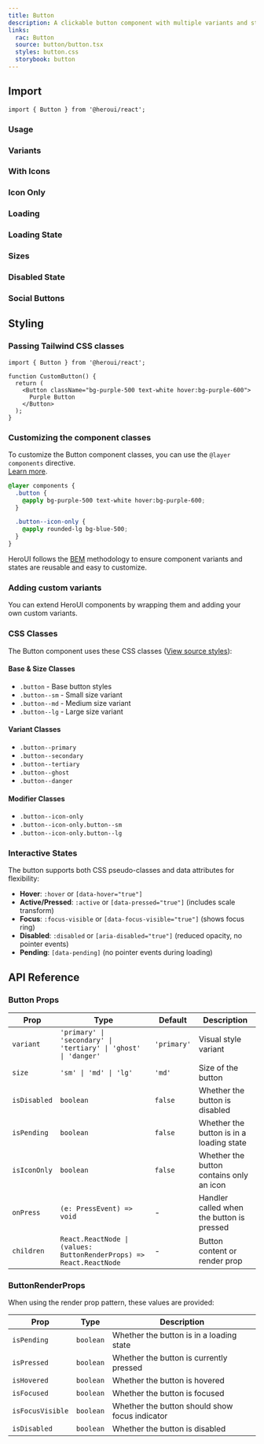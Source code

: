 ```yaml
---
title: Button
description: A clickable button component with multiple variants and states
links:
  rac: Button
  source: button/button.tsx
  styles: button.css
  storybook: button
---
```


## Import

```tsx
import { Button } from '@heroui/react';
```

### Usage

<ComponentPreview
  name="button-basic"
/>

### Variants


<ComponentPreview
  name="button-variants"
/>

### With Icons

<ComponentPreview
  name="button-with-icons"
/>

### Icon Only

<ComponentPreview
  name="button-icon-only"
/>

### Loading

<ComponentPreview
  name="button-loading"
/>

### Loading State

<ComponentPreview
  name="button-loading-state"
/>

### Sizes

<ComponentPreview
  name="button-sizes"
/>

### Disabled State


<ComponentPreview
  name="button-disabled"
/>

### Social Buttons

<ComponentPreview
  name="button-social"
/>

## Styling

### Passing Tailwind CSS classes

```tsx
import { Button } from '@heroui/react';

function CustomButton() {
  return (
    <Button className="bg-purple-500 text-white hover:bg-purple-600">
      Purple Button
    </Button>
  );
}
```

### Customizing the component classes

To customize the Button component classes, you can use the `@layer components` directive.
<br/>[Learn more](https://tailwindcss.com/docs/adding-custom-styles#adding-component-classes).

```css
@layer components {
  .button {
    @apply bg-purple-500 text-white hover:bg-purple-600;
  }

  .button--icon-only {
    @apply rounded-lg bg-blue-500;
  }
}
```

HeroUI follows the [BEM](https://getbem.com/) methodology to ensure component variants and states are reusable and easy to customize.

### Adding custom variants

You can extend HeroUI components by wrapping them and adding your own custom variants.

<ComponentPreview
  name="button-custom-variants"
/>

### CSS Classes

The Button component uses these CSS classes ([View source styles](https://github.com/heroui-inc/heroui/blob/v3/packages/styles/components/button.css)):

#### Base & Size Classes
- `.button` - Base button styles
- `.button--sm` - Small size variant
- `.button--md` - Medium size variant
- `.button--lg` - Large size variant

#### Variant Classes
- `.button--primary`
- `.button--secondary`
- `.button--tertiary`
- `.button--ghost`
- `.button--danger`

#### Modifier Classes
- `.button--icon-only`
- `.button--icon-only.button--sm`
- `.button--icon-only.button--lg`

### Interactive States

The button supports both CSS pseudo-classes and data attributes for flexibility:

- **Hover**: `:hover` or `[data-hover="true"]`
- **Active/Pressed**: `:active` or `[data-pressed="true"]` (includes scale transform)
- **Focus**: `:focus-visible` or `[data-focus-visible="true"]` (shows focus ring)
- **Disabled**: `:disabled` or `[aria-disabled="true"]` (reduced opacity, no pointer events)
- **Pending**: `[data-pending]` (no pointer events during loading)

## API Reference

### Button Props

| Prop | Type | Default | Description |
|------|------|---------|-------------|
| `variant` | `'primary' \| 'secondary' \| 'tertiary' \| 'ghost' \| 'danger'` | `'primary'` | Visual style variant |
| `size` | `'sm' \| 'md' \| 'lg'` | `'md'` | Size of the button |
| `isDisabled` | `boolean` | `false` | Whether the button is disabled |
| `isPending` | `boolean` | `false` | Whether the button is in a loading state |
| `isIconOnly` | `boolean` | `false` | Whether the button contains only an icon |
| `onPress` | `(e: PressEvent) => void` | - | Handler called when the button is pressed |
| `children` | `React.ReactNode \| (values: ButtonRenderProps) => React.ReactNode` | - | Button content or render prop |

### ButtonRenderProps

When using the render prop pattern, these values are provided:

| Prop | Type | Description |
|------|------|-------------|
| `isPending` | `boolean` | Whether the button is in a loading state |
| `isPressed` | `boolean` | Whether the button is currently pressed |
| `isHovered` | `boolean` | Whether the button is hovered |
| `isFocused` | `boolean` | Whether the button is focused |
| `isFocusVisible` | `boolean` | Whether the button should show focus indicator |
| `isDisabled` | `boolean` | Whether the button is disabled |

